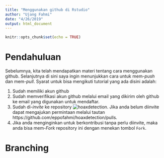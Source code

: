 ```yaml
---
title: "Menggunakan github di Rstudio"
author: "Ujang Fahmi"
date: "4/26/2019"
output: html_document
---
```


```r
knitr::opts_chunk$set(echo = TRUE)
```

# Pendahuluan

Sebelumnya, kita telah mendapatkan materi tentang cara menggunakan github. Selanjutnya di sini saya ingin menunjukkan cara untuk mem-*push* dan mem-*pull*. Syarat untuk bisa mengikuti tutorial yang ada disini adalah: 

1. Sudah memiliki akun github
2. Sudah memverifikasi akun github melalui email yang dikirim oleh github ke email yang digunakan untuk mendaftar. 
3. Sudah di-*invite* ke repository ![hoaxdetection](https://github.com/eppofahmi/hoaxdetection). Jika anda belum diinvite dapat mengajukan permintaan melalui tautan https://github.com/eppofahmi/hoaxdetection/pulls.
4. Jika anda menginginkan untuk berkontribusi tanpa perlu diinvite, maka anda bisa mem-*Fork* repository ini dengan menekan tombol `Fork`. 

# Branching

